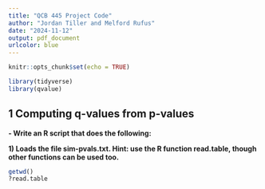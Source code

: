 ```yaml
---
title: "QCB 445 Project Code"
author: "Jordan Tiller and Melford Rufus"
date: "2024-11-12"
output: pdf_document
urlcolor: blue
---
```


```r
knitr::opts_chunk$set(echo = TRUE)

library(tidyverse)
library(qvalue)
```

## 1 Computing q-values from p-values

**-  Write an R script that does the following:**

**1) Loads the file sim-pvals.txt. Hint: use the R function read.table, though other functions can be used too.**

```r
getwd()
?read.table
```
```r

```